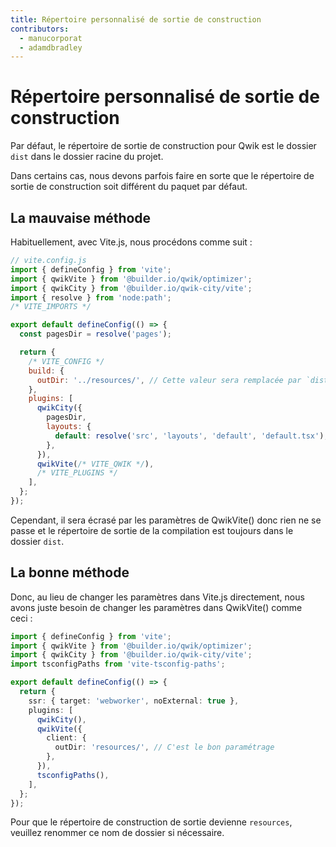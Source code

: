 ```yaml
---
title: Répertoire personnalisé de sortie de construction
contributors:
  - manucorporat
  - adamdbradley
---
```


# Répertoire personnalisé de sortie de construction

Par défaut, le répertoire de sortie de construction pour Qwik est le dossier `dist` dans le dossier racine du projet.

Dans certains cas, nous devons parfois faire en sorte que le répertoire de sortie de construction soit différent du paquet par défaut.

## La mauvaise méthode

Habituellement, avec Vite.js, nous procédons comme suit :

```js
// vite.config.js
import { defineConfig } from 'vite';
import { qwikVite } from '@builder.io/qwik/optimizer';
import { qwikCity } from '@builder.io/qwik-city/vite';
import { resolve } from 'node:path';
/* VITE_IMPORTS */

export default defineConfig(() => {
  const pagesDir = resolve('pages');

  return {
    /* VITE_CONFIG */
    build: {
      outDir: '../resources/', // Cette valeur sera remplacée par `dist` par le paramétrage de qwikVite()
    },
    plugins: [
      qwikCity({
        pagesDir,
        layouts: {
          default: resolve('src', 'layouts', 'default', 'default.tsx'),
        },
      }),
      qwikVite(/* VITE_QWIK */),
      /* VITE_PLUGINS */
    ],
  };
});
```

Cependant, il sera écrasé par les paramètres de QwikVite() donc rien ne se passe et le répertoire de sortie de la compilation est toujours dans le dossier `dist`.

## La bonne méthode

Donc, au lieu de changer les paramètres dans Vite.js directement, nous avons juste besoin de changer les paramètres dans QwikVite() comme ceci :

```ts
import { defineConfig } from 'vite';
import { qwikVite } from '@builder.io/qwik/optimizer';
import { qwikCity } from '@builder.io/qwik-city/vite';
import tsconfigPaths from 'vite-tsconfig-paths';

export default defineConfig(() => {
  return {
    ssr: { target: 'webworker', noExternal: true },
    plugins: [
      qwikCity(),
      qwikVite({
        client: {
          outDir: 'resources/', // C'est le bon paramétrage
        },
      }),
      tsconfigPaths(),
    ],
  };
});
```

Pour que le répertoire de construction de sortie devienne `resources`, veuillez renommer ce nom de dossier si nécessaire.
